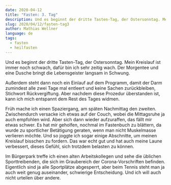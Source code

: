 ```yaml
---
date: 2020-04-12
title: "Fasten: 3. Tag"
description: Und es beginnt der dritte Tasten-Tag, der Ostersonntag. Mein Kreislauf ist immer noch schwach, dafür bin ich sehr zeitig wach. Der Morgentee und eine Dusche bringt die Lebensgeister langsam in Schwung.
slug: 2020/04/12/fasten-tag3
author: Mathias Wellner
language: de
tags:
  - fasten
  - heilfasten
---
```


Und es beginnt der dritte Tasten-Tag, der Ostersonntag. Mein Kreislauf ist immer noch schwach, dafür bin ich sehr zeitig wach. Der Morgentee und eine Dusche bringt die Lebensgeister langsam in Schwung.

Außerdem steht dann noch ein Einlauf auf dem Programm, damit der Darm zumindest alle zwei Tage mal entleert und keine Sachen zurückbleiben, Stichwort Rückvergiftung. Aber nachdem diese Prozedur überstanden ist, kann ich mich entspannt dem Rest des Tages widmen.

Früh mache ich einen Spaziergang, am späten Nachmittag den zweiten. Zwischendurch versacke ich etwas auf der Couch, wobei die Mittagsruhe ja auch empfohlen wird. Aber sich dann wieder aufzuraffen, das fällt mir etwas schwer. Es hat mir geholfen, nochmal im Fastenbuch zu blättern, da wurde zu sportlicher Betätigung geraten, wenn man nicht Muskelmasse verlieren möchte. Und so joggte ich sogar einige Abschnitte, um meinen Kreislauf bisschen zu fordern. Das war echt gut und hat auch meine Laune verbessert, dieses Gefühl, sich trotzdem belasten zu können.

Im Bürgerpark treffe ich einen alten Arbeitskollegen und sehe die üblichen Sporttreibenden, die sich im Graubereich der Corona-Vorschriften befinden. Eigentlich sind ja alle Sportplätze abgesperrt, aber beim Tennis steht man ja auch weit genug auseinander, schwierige Entscheidung. Und ich will auch nicht urteilen über andere.
